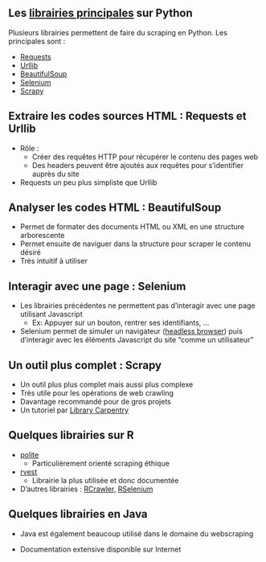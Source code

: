 ## Les [librairies principales](https://www.projectpro.io/article/python-libraries-for-web-scraping/625#mcetoc_1gb5hj7o81i) sur Python

Plusieurs librairies permettent de faire du scraping en Python. Les principales sont :

- [Requests](https://requests.readthedocs.io/en/latest/)
- [Urllib](https://docs.python.org/fr/3/library/urllib.html)
- [BeautifulSoup](https://www.crummy.com/software/BeautifulSoup/bs4/doc/)
- [Selenium](https://selenium-python.readthedocs.io/)
- [Scrapy](https://scrapy.org/)


## Extraire les codes sources HTML : Requests et Urllib

- Rôle :
    - Créer des requêtes HTTP pour récupérer le contenu des pages web
    - Des headers peuvent être ajoutés aux requêtes pour s'identifier auprès du site

- Requests un peu plus simpliste que Urllib


## Analyser les codes HTML : BeautifulSoup

- Permet de formater des documents HTML ou XML en une structure arborescente
- Permet ensuite de naviguer dans la structure pour scraper le contenu désiré
- Très intuitif à utiliser


## Interagir avec une page : Selenium

- Les librairies précédentes ne permettent pas d'interagir avec une page utilisant Javascript
    - Ex: Appuyer sur un bouton, rentrer ses identifiants, ...
- Selenium permet de simuler un navigateur ([headless browser](https://en.wikipedia.org/wiki/Headless_browser)) puis d'interagir avec les éléments Javascript du site "comme un utilisateur"


## Un outil plus complet : Scrapy

- Un outil plus plus complet mais aussi plus complexe
- Très utile pour les opérations de web crawling
- Davantage recommandé pour de gros projets
- Un tutoriel par [Library Carpentry](https://librarycarpentry.org/lc-webscraping/04-scrapy/index.html)


## Quelques librairies sur R

- [polite](https://cran.r-project.org/web/packages/polite/index.html)
    - Particulièrement orienté scraping éthique

- [rvest](https://thinkr.fr/rvest/)
    - Librairie la plus utilisée et donc documentée

- D'autres librairies : [RCrawler](https://cran.r-project.org/web/packages/Rcrawler/Rcrawler.pdf), [RSelenium](https://cran.r-project.org/web/packages/RSelenium/index.html)

## Quelques librairies en Java

- Java est également beaucoup utilisé dans le domaine du webscraping

- Documentation extensive disponible sur Internet
